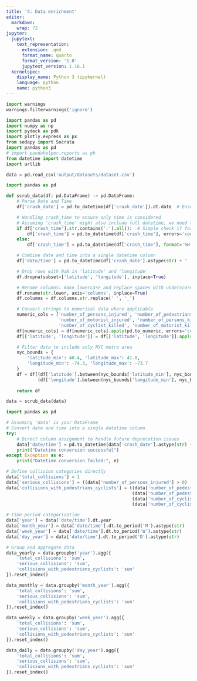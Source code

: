 ```yaml
---
title: '4: Data enrichment'
editor:
  markdown:
    wrap: 72
jupyter:
  jupytext:
    text_representation:
      extension: .qmd
      format_name: quarto
      format_version: '1.0'
      jupytext_version: 1.16.1
  kernelspec:
    display_name: Python 3 (ipykernel)
    language: python
    name: python3
---
```


```python
import warnings
warnings.filterwarnings('ignore')
```

```python
 
import pandas as pd
import numpy as np
import pydeck as pdk
import plotly.express as px
from sodapy import Socrata
import pandas as pd
# import pandahelper.reports as ph
from datetime import datetime
import urllib
```

```python
data = pd.read_csv('output/datasets/dataset.csv')
```

```python
import pandas as pd

def scrub_data(df: pd.DataFrame) -> pd.DataFrame:
    # Parse Date and Time
    df['crash_date'] = pd.to_datetime(df['crash_date']).dt.date  # Ensures only the date part is considered

    # Handling crash_time to ensure only time is considered
    # Assuming 'crash_time' might also include full datetime, we need to isolate the time part.
    if df['crash_time'].str.contains(':').all():  # Simple check if format includes hours and minutes
        df['crash_time'] = pd.to_datetime(df['crash_time'], errors='coerce').dt.time
    else:
        df['crash_time'] = pd.to_datetime(df['crash_time'], format='%H:%M', errors='coerce').dt.time

    # Combine date and time into a single datetime column
    df['date/time'] = pd.to_datetime(df['crash_date'].astype(str) + ' ' + df['crash_time'].astype(str))

    # Drop rows with NaN in 'latitude' and 'longitude'
    df.dropna(subset=['latitude', 'longitude'], inplace=True)

    # Rename columns: make lowercase and replace spaces with underscores
    df.rename(str.lower, axis='columns', inplace=True)
    df.columns = df.columns.str.replace(' ', '_')

    # Convert strings to numerical data where applicable
    numeric_cols = ['number_of_persons_injured', 'number_of_pedestrians_injured', 'number_of_cyclist_injured',
                    'number_of_motorist_injured', 'number_of_persons_killed', 'number_of_pedestrians_killed',
                    'number_of_cyclist_killed', 'number_of_motorist_killed']
    df[numeric_cols] = df[numeric_cols].apply(pd.to_numeric, errors='coerce')
    df[['latitude', 'longitude']] = df[['latitude', 'longitude']].apply(pd.to_numeric, errors='coerce')

    # Filter data to include only NYC metro area
    nyc_bounds = {
        'latitude_min': 40.4, 'latitude_max': 41.0,
        'longitude_min': -74.3, 'longitude_max': -73.7
    }
    df = df[(df['latitude'].between(nyc_bounds['latitude_min'], nyc_bounds['latitude_max'])) &
            (df['longitude'].between(nyc_bounds['longitude_min'], nyc_bounds['longitude_max']))]
    
    return df
```

```python
data = scrub_data(data)
```

```python
import pandas as pd

# Assuming 'data' is your DataFrame
# Convert date and time into a single datetime column
try:
    # Direct column assignment to handle future deprecation issues
    data['date/time'] = pd.to_datetime(data['crash_date'].astype(str) + ' ' + data['crash_time'].astype(str))
    print("Datetime conversion successful")
except Exception as e:
    print("Datetime conversion failed:", e)

# Define collision categories directly
data['total_collisions'] = 1
data['serious_collisions'] = ((data['number_of_persons_injured'] > 0) | (data['number_of_persons_killed'] > 0)).astype(int)
data['collisions_with_pedestrians_cyclists'] = ((data['number_of_pedestrians_injured'] > 0) |
                                                (data['number_of_pedestrians_killed'] > 0) |
                                                (data['number_of_cyclist_injured'] > 0) |
                                                (data['number_of_cyclist_killed'] > 0)).astype(int)

# Time period categorization
data['year'] = data['date/time'].dt.year
data['month_year'] = data['date/time'].dt.to_period('M').astype(str)
data['week_year'] = data['date/time'].dt.to_period('W').astype(str)
data['day_year'] = data['date/time'].dt.to_period('D').astype(str)

# Group and aggregate data
data_yearly = data.groupby('year').agg({
    'total_collisions': 'sum',
    'serious_collisions': 'sum',
    'collisions_with_pedestrians_cyclists': 'sum'
}).reset_index()

data_monthly = data.groupby('month_year').agg({
    'total_collisions': 'sum',
    'serious_collisions': 'sum',
    'collisions_with_pedestrians_cyclists': 'sum'
}).reset_index()

data_weekly = data.groupby('week_year').agg({
    'total_collisions': 'sum',
    'serious_collisions': 'sum',
    'collisions_with_pedestrians_cyclists': 'sum'
}).reset_index()

data_daily = data.groupby('day_year').agg({
    'total_collisions': 'sum',
    'serious_collisions': 'sum',
    'collisions_with_pedestrians_cyclists': 'sum'
}).reset_index()
```
